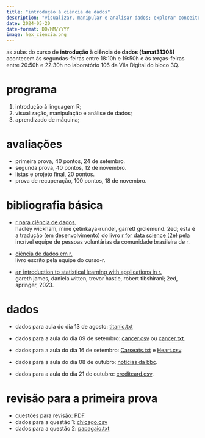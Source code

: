 ```yaml
---
title: "introdução à ciência de dados"
description: "visualizar, manipular e analisar dados; explorar conceitos introdutórios de aprendizado de máquina; o curso terá foco na linguagem de computação estatística R."
date: 2024-05-20
date-format: DD/MM/YYYY
image: hex_ciencia.png
---
```


as aulas do curso de **introdução à ciência de dados (famat31308)** acontecem às segundas-feiras entre 18:10h e 19:50h e às terças-feiras entre 20:50h e 22:30h no laboratório 106 da Vila Digital do bloco 3Q.

# programa

1.  introdução à linguagem R;
2.  visualização, manipulação e análise de dados;
3.  aprendizado de máquina;

# avaliações

-   primeira prova, 40 pontos, 24 de setembro.
-   segunda prova, 40 pontos, 12 de novembro.
-   listas e projeto final, 20 pontos.
-   prova de recuperação, 100 pontos, 18 de novembro.

# bibliografia básica

-   [r para ciência de dados.](https://cienciadedatos.github.io/pt-r4ds/)<br /> hadley wickham, mine çetinkaya-rundel, garrett grolemund. 2ed; esta é a tradução (em desenvolvimento) do livro [r for data science (2e)](https://r4ds.hadley.nz/) pela incrível equipe de pessoas voluntárias da comunidade brasileira de r.

-   [ciência de dados em r.](https://livro.curso-r.com/)<br /> livro escrito pela equipe do curso-r.

-   [an introduction to statistical learning with applications in r.](https://trevorhastie.github.io/ISLR/ISLR%20Seventh%20Printing.pdf)<br /> gareth james, daniela witten, trevor hastie, robert tibshirani; 2ed, springer, 2023.

# dados

- dados para aula do dia 13 de agosto: [titanic.txt](https://drive.google.com/file/d/1m4hXnqKa5ryyRqs-ZfoVyZVzuP8nzKxd/view?usp=sharing)

- dados para a aula do dia 09 de setembro: 
[cancer.csv](https://github.com/franklinpedro/franklinpedro.github.io/blob/main/ensino/estatistica-computacional/cancer.csv) ou [cancer.txt](https://github.com/franklinpedro/franklinpedro.github.io/blob/main/ensino/estatistica-computacional/cancer.txt).

- dados para a aula do dia 16 de setembro:
[Carseats.txt](https://github.com/franklinpedro/franklinpedro.github.io/blob/main/ensino/ciencia-dados/Carseats.txt) e
[Heart.csv](https://trevorhastie.github.io/ISLR/Heart.csv).

- dados para a aula do dia 08 de outubro: [notícias da bbc](https://drive.google.com/file/d/10qNzeSXrdTaEZxnxoiFTIQVNFc_3JEKH/view?usp=sharing).

- dados para a aula do dia 21 de outubro: [creditcard.csv](https://drive.google.com/file/d/1gOk-cTuerCyb-QY60csPjJYQpszR22m9/view?usp=sharing).

# revisão para a primeira prova

- questões para revisão: [PDF](https://drive.google.com/file/d/1135FUEDvVwapMflmE3SWNmHr1uPbwwpp/view?usp=sharing)
-   dados para a questão 1: [chicago.csv](https://github.com/franklinpedro/dados/blob/main/chicago.csv)
-   dados para a questão 2: [papagaio.txt](https://github.com/franklinpedro/dados/blob/main/papagaio.txt)


